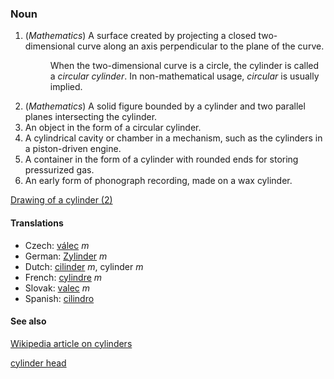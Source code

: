 ===Noun===

# (''Mathematics'') A surface created by projecting a closed two-dimensional curve along an axis perpendicular to the plane of the curve.
#: When the two-dimensional curve is a circle, the cylinder is called a ''circular cylinder''.  In non-mathematical usage, ''circular'' is usually implied.
# (''Mathematics'') A solid figure bounded by a cylinder and two parallel planes intersecting the cylinder.
# An object in the form of a circular cylinder.
# A cylindrical cavity or chamber in a mechanism, such as the cylinders in a piston-driven engine.
# A container in the form of a cylinder with rounded ends for storing pressurized gas.
# An early form of phonograph recording, made on a wax cylinder.
[[image:cylinder.png|Drawing of a cylinder (2)]]
====Translations====
*Czech: [[válec]] ''m''
*German: [[Zylinder]] ''m''
*Dutch: [[cilinder]] ''m'', cylinder ''m''
*French: [[cylindre]] ''m''
*Slovak: [[valec]] ''m''
*Spanish: [[cilindro]]

====See also====
[[w:cylinder|Wikipedia article on cylinders]]

[[cylinder head]]